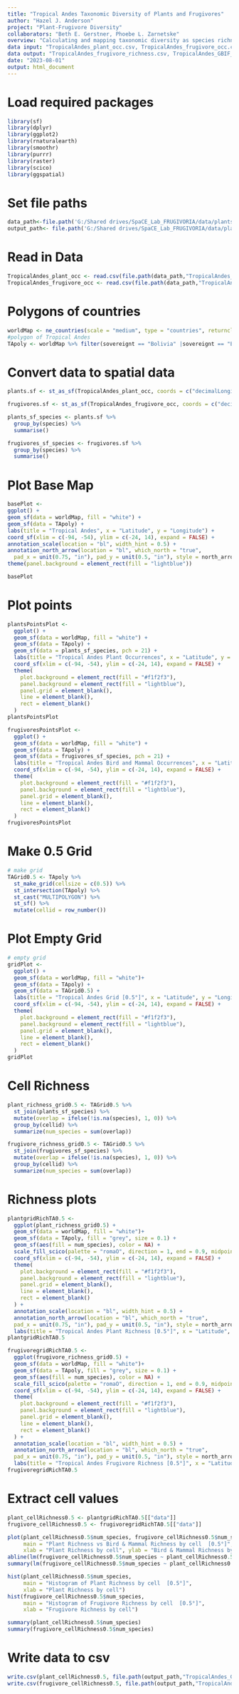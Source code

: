 ```yaml
---
title: "Tropical Andes Taxonomic Diversity of Plants and Frugivores"
author: "Hazel J. Anderson"
project: "Plant-Frugivore Diversity"
collaborators: "Beth E. Gerstner, Phoebe L. Zarnetske"
overview: "Calculating and mapping taxonomic diversity as species richness using occurrence data for plants and frugivores in the Tropical Andes Moist Lowland and Montane forests. Note: some code is adapted from https://luisdva.github.io/rstats/richness/."
data input: "TropicalAndes_plant_occ.csv, TropicalAndes_frugivore_occ.csv"
data output: "TropicalAndes_frugivore_richness.csv, TropicalAndes_GBIF_plant_richness.csv"
date: "2023-08-01"
output: html_document
---
```


# Load required packages
```r
library(sf)
library(dplyr)
library(ggplot2)
library(rnaturalearth)
library(smoothr)
library(purrr)
library(raster)
library(scico)
library(ggspatial)
```

# Set file paths
```r
data_path<-file.path('G:/Shared drives/SpaCE_Lab_FRUGIVORIA/data/plants/L1')
output_path<- file.path('G:/Shared drives/SpaCE_Lab_FRUGIVORIA/data/plants/L2')
```

# Read in Data
```r
TropicalAndes_plant_occ <- read.csv(file.path(data_path,"TropicalAndes_plant_occ.csv"))
TropicalAndes_frugivore_occ <- read.csv(file.path(data_path,"TropicalAndes_frugivore_occ.csv"))
```

# Polygons of countries
```r
worldMap <- ne_countries(scale = "medium", type = "countries", returnclass = "sf")
#polygon of Tropical Andes
TApoly <- worldMap %>% filter(sovereignt == "Bolivia" |sovereignt == "Ecuador" | sovereignt == "Venezuela" | sovereignt == "Colombia" | sovereignt == "Peru")
```

# Convert data to spatial data
```r
plants.sf <- st_as_sf(TropicalAndes_plant_occ, coords = c("decimalLongitude", "decimalLatitude"), crs = 4326)

frugivores.sf <- st_as_sf(TropicalAndes_frugivore_occ, coords = c("decimalLongitude", "decimalLatitude"), crs = 4326)
```

```r
plants_sf_species <- plants.sf %>%
  group_by(species) %>%
  summarise()

frugivores_sf_species <- frugivores.sf %>%
  group_by(species) %>%
  summarise()
```

# Plot Base Map
```r
basePlot <-
ggplot() +
geom_sf(data = worldMap, fill = "white") +
geom_sf(data = TApoly) +
labs(title = "Tropical Andes", x = "Latitude", y = "Longitude") +
coord_sf(xlim = c(-94, -54), ylim = c(-24, 14), expand = FALSE) +
annotation_scale(location = "bl", width_hint = 0.5) +
annotation_north_arrow(location = "bl", which_north = "true", 
  pad_x = unit(0.75, "in"), pad_y = unit(0.5, "in"), style = north_arrow_fancy_orienteering) +
theme(panel.background = element_rect(fill = "lightblue"))

basePlot
```

# Plot points
```r
plantsPointsPlot <-
  ggplot() +
  geom_sf(data = worldMap, fill = "white") +
  geom_sf(data = TApoly) +
  geom_sf(data = plants_sf_species, pch = 21) +
  labs(title = "Tropical Andes Plant Occurrences", x = "Latitude", y = "Longitude") +
  coord_sf(xlim = c(-94, -54), ylim = c(-24, 14), expand = FALSE) +
  theme(
    plot.background = element_rect(fill = "#f1f2f3"),
    panel.background = element_rect(fill = "lightblue"),
    panel.grid = element_blank(),
    line = element_blank(),
    rect = element_blank()
  )
plantsPointsPlot
```

```r
frugivoresPointsPlot <-
  ggplot() +
  geom_sf(data = worldMap, fill = "white") +
  geom_sf(data = TApoly) +
  geom_sf(data = frugivores_sf_species, pch = 21) +
  labs(title = "Tropical Andes Bird and Mammal Occurrences", x = "Latitude", y = "Longitude") +
  coord_sf(xlim = c(-94, -54), ylim = c(-24, 14), expand = FALSE) +
  theme(
    plot.background = element_rect(fill = "#f1f2f3"),
    panel.background = element_rect(fill = "lightblue"),
    panel.grid = element_blank(),
    line = element_blank(),
    rect = element_blank()
  )
frugivoresPointsPlot
```

# Make 0.5 Grid
```r
# make grid
TAGrid0.5 <- TApoly %>%
  st_make_grid(cellsize = c(0.5)) %>%
  st_intersection(TApoly) %>%
  st_cast("MULTIPOLYGON") %>%
  st_sf() %>%
  mutate(cellid = row_number())
```

# Plot Empty Grid
```r
# empty grid
gridPlot <-
  ggplot() +
  geom_sf(data = worldMap, fill = "white")+
  geom_sf(data = TApoly) +
  geom_sf(data = TAGrid0.5) +
  labs(title = "Tropical Andes Grid [0.5°]", x = "Latitude", y = "Longitude") +
  coord_sf(xlim = c(-94, -54), ylim = c(-24, 14), expand = FALSE) +
  theme(
    plot.background = element_rect(fill = "#f1f2f3"),
    panel.background = element_rect(fill = "lightblue"),
    panel.grid = element_blank(),
    line = element_blank(),
    rect = element_blank()
  )
gridPlot
```

# Cell Richness
```r
plant_richness_grid0.5 <- TAGrid0.5 %>%
  st_join(plants_sf_species) %>%
  mutate(overlap = ifelse(!is.na(species), 1, 0)) %>%
  group_by(cellid) %>%
  summarize(num_species = sum(overlap))
```

```r
frugivore_richness_grid0.5 <- TAGrid0.5 %>%
  st_join(frugivores_sf_species) %>%
  mutate(overlap = ifelse(!is.na(species), 1, 0)) %>%
  group_by(cellid) %>%
  summarize(num_species = sum(overlap))
```

# Richness plots
```r
plantgridRichTA0.5 <-
  ggplot(plant_richness_grid0.5) +
  geom_sf(data = worldMap, fill = "white")+
  geom_sf(data = TApoly, fill = "grey", size = 0.1) +
  geom_sf(aes(fill = num_species), color = NA) +
  scale_fill_scico(palette = "romaO", direction = 1, end = 0.9, midpoint = 1500) +
  coord_sf(xlim = c(-94, -54), ylim = c(-24, 14), expand = FALSE) +
  theme(
    plot.background = element_rect(fill = "#f1f2f3"),
    panel.background = element_rect(fill = "lightblue"),
    panel.grid = element_blank(),
    line = element_blank(),
    rect = element_blank()
  ) +
  annotation_scale(location = "bl", width_hint = 0.5) +
  annotation_north_arrow(location = "bl", which_north = "true", 
  pad_x = unit(0.75, "in"), pad_y = unit(0.5, "in"), style = north_arrow_fancy_orienteering) +
  labs(title = "Tropical Andes Plant Richness [0.5°]", x = "Latitude", y = "Longitude", fill = "Number of species")
plantgridRichTA0.5
```

```r
frugivoregridRichTA0.5 <-
  ggplot(frugivore_richness_grid0.5) +
  geom_sf(data = worldMap, fill = "white")+
  geom_sf(data = TApoly, fill = "grey", size = 0.1) +
  geom_sf(aes(fill = num_species), color = NA) +
  scale_fill_scico(palette = "romaO", direction = 1, end = 0.9, midpoint = 1500) +
  coord_sf(xlim = c(-94, -54), ylim = c(-24, 14), expand = FALSE) +
  theme(
    plot.background = element_rect(fill = "#f1f2f3"),
    panel.background = element_rect(fill = "lightblue"),
    panel.grid = element_blank(),
    line = element_blank(),
    rect = element_blank()
  ) +   
  annotation_scale(location = "bl", width_hint = 0.5) +
  annotation_north_arrow(location = "bl", which_north = "true", 
  pad_x = unit(0.75, "in"), pad_y = unit(0.5, "in"), style = north_arrow_fancy_orienteering) +
  labs(title = "Tropical Andes Frugivore Richness [0.5°]", x = "Latitude", y = "Longitude", fill = "Number of species")
frugivoregridRichTA0.5
```

# Extract cell values
```r
plant_cellRichness0.5 <- plantgridRichTA0.5[["data"]]
frugivore_cellRichness0.5 <- frugivoregridRichTA0.5[["data"]]
```

```r
plot(plant_cellRichness0.5$num_species, frugivore_cellRichness0.5$num_species,
     main = "Plant Richness vs Bird & Mammal Richness by cell  [0.5°]",
     xlab = "Plant Richness by cell", ylab = "Bird & Mammal Richness by cell")
abline(lm(frugivore_cellRichness0.5$num_species ~ plant_cellRichness0.5$num_species))
summary(lm(frugivore_cellRichness0.5$num_species ~ plant_cellRichness0.5$num_species))
```

```r
hist(plant_cellRichness0.5$num_species,
     main = "Histogram of Plant Richness by cell  [0.5°]",
     xlab = "Plant Richness by cell")
hist(frugivore_cellRichness0.5$num_species,
     main = "Histogram of Frugivore Richness by cell  [0.5°]",
     xlab = "Frugivore Richness by cell")
```

```r
summary(plant_cellRichness0.5$num_species)
summary(frugivore_cellRichness0.5$num_species)
```

# Write data to csv
```r
write.csv(plant_cellRichness0.5, file.path(output_path,"TropicalAndes_GBIF_plant_richness.csv"))
write.csv(frugivore_cellRichness0.5, file.path(output_path,"TropicalAndes_frugivore_richness.csv"))
```
